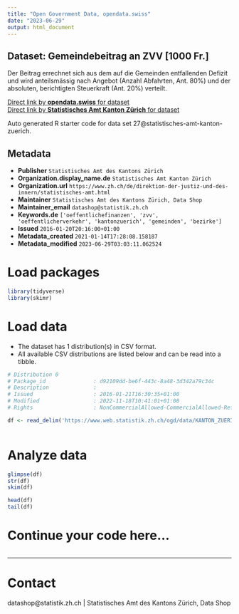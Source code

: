 ```yaml
---
title: "Open Government Data, opendata.swiss"
date: "2023-06-29"
output: html_document
---
```


## Dataset: Gemeindebeitrag an ZVV [1000 Fr.]

Der Beitrag errechnet sich aus dem auf die Gemeinden entfallenden Defizit und wird anteilsmässig nach Angebot (Anzahl Abfahrten, Ant. 80%) und der absoluten, berichtigten Steuerkraft (Ant. 20%) verteilt.

[Direct link by **opendata.swiss** for dataset](https://opendata.swiss/de/dataset/gemeindebeitrag-an-zvv-1000-fr)<br>
[Direct link by **Statistisches Amt Kanton Zürich** for dataset](https://www.zh.ch/de/politik-staat/gemeinden/gemeindeportraet.html)

Auto generated R starter code for data set 27@statistisches-amt-kanton-zuerich.

## Metadata

- **Publisher** `Statistisches Amt des Kantons Zürich`
- **Organization.display_name.de** `Statistisches Amt Kanton Zürich`
- **Organization.url** `https://www.zh.ch/de/direktion-der-justiz-und-des-innern/statistisches-amt.html`
- **Maintainer** `Statistisches Amt des Kantons Zürich, Data Shop`
- **Maintainer_email** `datashop@statistik.zh.ch`
- **Keywords.de** `['oeffentlichefinanzen', 'zvv', 'oeffentlicherverkehr', 'kantonzuerich', 'gemeinden', 'bezirke']`
- **Issued** `2016-01-20T20:16:00+01:00`
- **Metadata_created** `2021-01-14T17:28:08.158187`
- **Metadata_modified** `2023-06-29T03:03:11.062524`


# Load packages

```r

library(tidyverse)
library(skimr)

```

# Load data

-   The dataset has 1 distribution(s) in CSV format.
-   All available CSV distributions are listed below and can be read into a tibble.

```r

# Distribution 0
# Package_id               : d92109dd-be6f-443c-8a48-3d342a79c34c
# Description              : 
# Issued                   : 2016-01-21T16:30:35+01:00
# Modified                 : 2022-11-18T10:41:01+01:00
# Rights                   : NonCommercialAllowed-CommercialAllowed-ReferenceRequired

df <- read_delim('https://www.web.statistik.zh.ch/ogd/data/KANTON_ZUERICH_391.csv')



```

# Analyze data

```r

glimpse(df)
str(df)
skim(df)

head(df)
tail(df)

```

# Continue your code here...

```r

```

------------------------------------------------------------------------

# Contact

datashop@statistik.zh.ch | Statistisches Amt des Kantons Zürich, Data Shop
